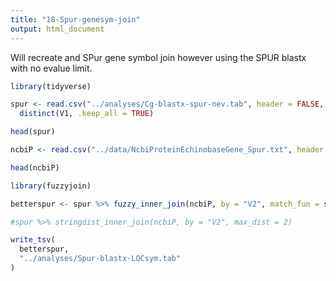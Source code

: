 ```yaml
---
title: "18-Spur-genesym-join"
output: html_document
---
```


Will recreate and SPur gene symbol join however using the SPUR blastx with no evalue limit.


```r
library(tidyverse)
```


```r

spur <- read.csv("../analyses/Cg-blastx-spur-nev.tab", header = FALSE, sep="\t") %>%
  distinct(V1, .keep_all = TRUE)
```


```r
head(spur)
```


```r
ncbiP <- read.csv("../data/NcbiProteinEchinobaseGene_Spur.txt", header = FALSE, sep="\t")

head(ncbiP)
```
```r
library(fuzzyjoin)

```



```r
betterspur <- spur %>% fuzzy_inner_join(ncbiP, by = "V2", match_fun = str_detect)

```

```r
#spur %>% stringdist_inner_join(ncbiP, by = "V2", max_dist = 2)
```



```r
write_tsv(
  betterspur,
  "../analyses/Spur-blastx-LOCsym.tab"
)

```

